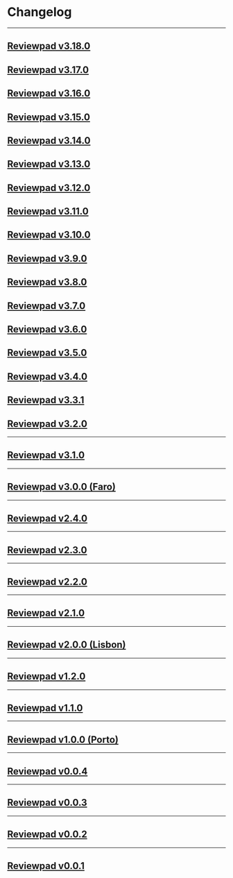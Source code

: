 
# Changelog

---

## [Reviewpad v3.18.0](/changelog/reviewpad-v3180)

<Reviewpadv3180 />

## [Reviewpad v3.17.0](/changelog/reviewpad-v3170)

<Reviewpadv3170 />

## [Reviewpad v3.16.0](/changelog/reviewpad-v3160)

<Reviewpadv3160 />

## [Reviewpad v3.15.0](/changelog/reviewpad-v3150)

<Reviewpadv3150 />

## [Reviewpad v3.14.0](/changelog/reviewpad-v3140)

<Reviewpadv3140 />

## [Reviewpad v3.13.0](/changelog/reviewpad-v3130)

<Reviewpadv3130 />

## [Reviewpad v3.12.0](/changelog/reviewpad-v3120)

<Reviewpadv3120 />

## [Reviewpad v3.11.0](/changelog/reviewpad-v3110)

<Reviewpadv3110 />

## [Reviewpad v3.10.0](/changelog/reviewpad-v3100)

<Reviewpadv3100 />

## [Reviewpad v3.9.0](/changelog/reviewpad-v390)

<Reviewpadv390 />

## [Reviewpad v3.8.0](/changelog/reviewpad-v380)

<Reviewpadv380 />

## [Reviewpad v3.7.0](/changelog/reviewpad-v370)

<Reviewpadv370 />

## [Reviewpad v3.6.0](/changelog/reviewpad-v360)

<Reviewpadv360 />

## [Reviewpad v3.5.0](/changelog/reviewpad-v350)

<Reviewpadv350 />

## [Reviewpad v3.4.0](/changelog/reviewpad-v340)

<Reviewpadv340 />

## [Reviewpad v3.3.1](/changelog/reviewpad-v331)

<Reviewpadv331 />

## [Reviewpad v3.2.0](/changelog/reviewpad-v320)

<Reviewpadv320 />

---

## [Reviewpad v3.1.0](/changelog/reviewpad-v310)

<Reviewpadv310 />

---

## [Reviewpad v3.0.0 (Faro)](/changelog/reviewpad-v300)

<Reviewpadv300 />

---

## [Reviewpad v2.4.0](/changelog/reviewpad-v240)

<Reviewpadv240 />

---

## [Reviewpad v2.3.0](/changelog/reviewpad-v230)

<Reviewpadv230 />

---

## [Reviewpad v2.2.0](/changelog/reviewpad-v220)

<Reviewpadv220 />

---

## [Reviewpad v2.1.0](/changelog/reviewpad-v210)

<Reviewpadv210 />

---

## [Reviewpad v2.0.0 (Lisbon)](/changelog/reviewpad-v200)

<Reviewpadv200 />

---

## [Reviewpad v1.2.0](/changelog/reviewpad-v120)

<Reviewpadv120 />

---

## [Reviewpad v1.1.0](/changelog/reviewpad-v110)

<Reviewpadv110 />

---

## [Reviewpad v1.0.0 (Porto)](/changelog/reviewpad-v100)

<Reviewpadv100 />

---

## [Reviewpad v0.0.4](/changelog/reviewpad-v004)

<Reviewpadv004 />

---

## [Reviewpad v0.0.3](/changelog/reviewpad-v003)

<Reviewpadv003 />

---

## [Reviewpad v0.0.2](/changelog/reviewpad-v002)

<Reviewpadv002 />

---

## [Reviewpad v0.0.1](/changelog/reviewpad-v001)

<Reviewpadv001 />
